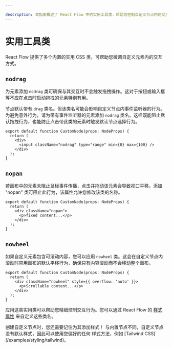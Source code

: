 ```yaml
---

description: 本指南概述了 React Flow 中的实用工具类，帮助您控制自定义节点内的交互行为。
---
```



# 实用工具类

React Flow 提供了多个内置的实用 CSS 类，可帮助您微调自定义元素内的交互方式。

## `nodrag`

为元素添加 `nodrag` 类可确保与其交互时不会触发拖拽操作。这对于按钮或输入框等不应在点击时启动拖拽的元素特别有用。

节点默认带有 `drag` 类名。但该类名可能会影响自定义节点内事件监听器的行为。为避免意外行为，请为带有事件监听器的元素添加 `nodrag` 类名。这样既能阻止默认拖拽行为，也能防止点击带此类的元素时触发默认节点选择行为。

```tsx
export default function CustomNode(props: NodeProps) {
  return (
    <div>
      <input className="nodrag" type="range" min={0} max={100} />
    </div>
  );
}
```

## `nopan`

若画布中的元素未阻止鼠标事件传播，点击并拖动该元素会导致视口平移。添加 "nopan" 类可阻止此行为，该属性允许您修改该类的名称。

```tsx
export default function CustomNode(props: NodeProps) {
  return (
    <div className="nopan">
      <p>fixed content...</p>
    </div>
  );
}
```

## `nowheel`

如果自定义元素包含可滚动内容，您可以应用 `nowheel` 类。这会在自定义节点内滚动时禁用画布的默认平移行为，确保只有内容滚动而不会移动整个画布。

```tsx
export default function CustomNode(props: NodeProps) {
  return (
    <div className="nowheel" style={{ overflow: 'auto' }}>
      <p>Scrollable content...</p>
    </div>
  );
}
```

应用这些实用类可以帮助您精细控制交互行为。您可以通过 React Flow 的
[样式属性](/api-reference/react-flow/#style-props)
来自定义这些类名。

<Callout type="info">
  创建自定义节点时，您还需要记住为其添加样式！
  与内置节点不同，自定义节点没有默认样式，因此可以使用您偏好的任何
  样式方法，例如 [Tailwind CSS](/examples/styling/tailwind)。
</Callout>